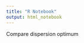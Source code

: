 ```yaml
---
title: "R Notebook"
output: html_notebook
---
```




Compare dispersion optimum

```r

```













